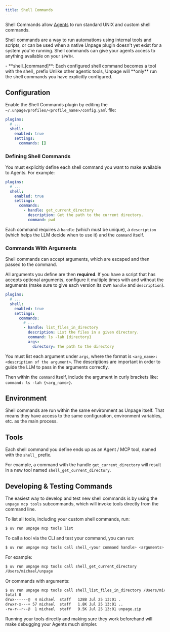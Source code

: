 ```yaml
---
title: Shell Commands
---
```


Shell Commands allow [Agents](/concepts/agents) to run standard
UNIX and custom shell commands.

Shell commands are a way to run automations using internal tools and scripts, or
can be used when a native Unpage plugin doesn't yet exist for a system you're
running. Shell commands can give your agents access to anything available on
your `$PATH`.

<AccordionGroup>
  <Accordion title="MCP Tools" icon="wrench">
    - **shell_[command]**: Each configured shell command becomes a tool with the shell_ prefix
  </Accordion>
</AccordionGroup>

<Note>
  Unlike other agentic tools, Unpage will **only** run the shell commands
  you have explicitly configured.
</Note>


## Configuration
Enable the Shell Commands plugin by editing the `~/.unpage/profiles/<profile_name>/config.yaml` file:

```yaml
plugins:
  # ...
  shell:
    enabled: true
    settings:
      commands: []
```

### Defining Shell Commands
You must explicitly define each shell command you want to make available to
Agents. For example:

```yaml
plugins:
  # ...
  shell:
    enabled: true
    settings:
      commands:
        - handle: get_current_directory
          description: Get the path to the current directory.
          command: pwd
```

Each command requires a `handle` (which must be unique), a `description` (which
helps the LLM decide when to use it) and the `command` itself.

### Commands With Arguments
Shell commands can accept arguments, which are escaped and then passed to the
command.

All arguments you define are then **required**. If you have a script
that has accepts optional arguments, configure it multiple times with and
without the arguments (make sure to give each version its own `handle` and
`description`).

```yaml
plugins:
  # ...
  shell:
    enabled: true
    settings:
      commands:
        # ...
        - handle: list_files_in_directory
          description: List the files in a given directory.
          command: ls -lah {directory}
          args:
            directory: The path to the directory
```

You must list each argument under `args`, where the format is
`<arg_name>: <description of the argument>`. The descriptions are important
in order to guide the LLM to pass in the arguments correctly.

Then within the `command` itself, include the argument in curly brackets like:
`command: ls -lah {<arg_name>}`.


## Environment
Shell commands are run within the same environment as Unpage itself. That means
they have access to the same configuration, environment variables, etc. as the
main process.


## Tools
Each shell command you define ends up as an Agent / MCP tool, named with the
`shell_` prefix.

For example, a command with the handle `get_current_directory` will result in
a new tool named `shell_get_current_directory`.


## Developing & Testing Commands
The easiest way to develop and test new shell commands is by using the
`unpage mcp tools` subcommands, which will invoke tools directly from the command
line.

To list all tools, including your custom shell commands, run:

```bash
$ uv run unpage mcp tools list
```

To call a tool via the CLI and test your command, you can run:

```bash
$ uv run unpage mcp tools call shell_<your command handle> <arguments>
```

For example:

```bash
$ uv run unpage mcp tools call shell_get_current_directory
/Users/michael/unpage
```

Or commands with arguments:

```bash
$ uv run unpage mcp tools call shell_list_files_in_directory /Users/michael/Downloads
total 0
drwx------@  4 michael  staff   128B Jul 25 13:01 .
drwxr-x---+ 57 michael  staff   1.8K Jul 25 13:01 ..
-rw-r--r--@  1 michael  staff   9.5K Jul 25 13:01 unpage.zip
```

Running your tools directly and making sure they work beforehand will make
debugging your Agents much simpler.

